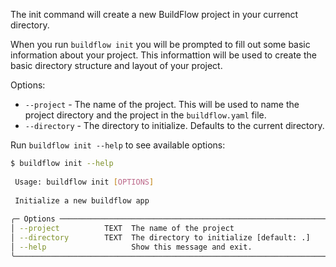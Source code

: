 The init command will create a new BuildFlow project in your currenct directory.

When you run `buildflow init` you will be prompted to fill out some basic information about your project. This informattion will be used to create the basic directory structure and layout of your project.

Options:
- `--project` - The name of the project. This will be used to name the project directory and the project in the `buildflow.yaml` file.
- `--directory` - The directory to initialize. Defaults to the current directory.

Run `buildflow init --help` to see available options:

```bash
$ buildflow init --help
                                                                                                                                                                                    
 Usage: buildflow init [OPTIONS]                                                                                                                                                    
                                                                                                                                                                                    
 Initialize a new buildflow app                                                                                                                                                     
                                                                                                                                                                                    
╭─ Options ────────────────────────────────────────────────────────────────────────────────────────────────────────────────────────────────────────────────────────────────────────╮
│ --project          TEXT  The name of the project                                                                                                                                 │
│ --directory        TEXT  The directory to initialize [default: .]                                                                                                                │
│ --help                   Show this message and exit.                                                                                                                             │
╰──────────────────────────────────────────────────────────────────────────────────────────────────────────────────────────────────────────────────────────────────────────────────╯
```